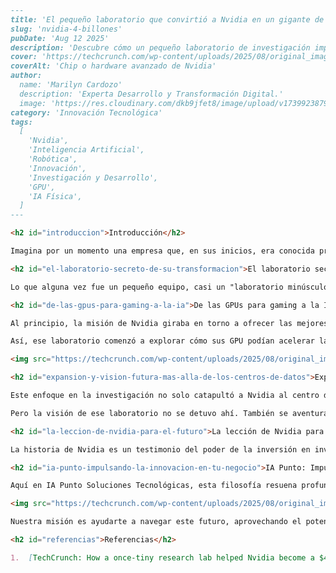 ```markdown
---
title: 'El pequeño laboratorio que convirtió a Nvidia en un gigante de 4 billones'
slug: 'nvidia-4-billones'
pubDate: 'Aug 12 2025'
description: 'Descubre cómo un pequeño laboratorio de investigación impulsó a Nvidia de ser un líder en videojuegos a un gigante de $4 billones, pionero en IA, robótica y computación de alto rendimiento, redefiniendo industrias.'
cover: 'https://techcrunch.com/wp-content/uploads/2025/08/original_image_1.jpg'
coverAlt: 'Chip o hardware avanzado de Nvidia'
author:
  name: 'Marilyn Cardozo'
  description: 'Experta Desarrollo y Transformación Digital.'
  image: 'https://res.cloudinary.com/dkb9jfet8/image/upload/v1739923879/marilyn_s2mi4a.png'
category: 'Innovación Tecnológica'
tags:
  [
    'Nvidia',
    'Inteligencia Artificial',
    'Robótica',
    'Innovación',
    'Investigación y Desarrollo',
    'GPU',
    'IA Física',
  ]
---

<h2 id="introduccion">Introducción</h2>

Imagina por un momento una empresa que, en sus inicios, era conocida principalmente por un nicho de mercado: tarjetas gráficas para videojuegos. Ahora, esa misma empresa vale billones de dólares y está a la vanguardia de la inteligencia artificial, la robótica y casi cualquier avance tecnológico que podamos imaginar. ¿Cómo logró una transformación tan asombrosa? La respuesta, sorprendentemente, se encuentra en un rincón que a menudo pasa desapercibido: su laboratorio de investigación.

<h2 id="el-laboratorio-secreto-de-su-transformacion">El laboratorio secreto de su transformación</h2>

Lo que alguna vez fue un pequeño equipo, casi un "laboratorio minúsculo", dedicado a la curiosidad y la experimentación, se convirtió en el motor silencioso que impulsó a Nvidia de ser una prometedora startup a un gigante de 4 billones de dólares. Esto nos enseña una lección invaluable: la innovación genuina y el compromiso con la investigación a largo plazo pueden redefinir industrias enteras y crear valor inimaginable.

<h2 id="de-las-gpus-para-gaming-a-la-ia">De las GPUs para gaming a la IA</h2>

Al principio, la misión de Nvidia giraba en torno a ofrecer las mejores experiencias visuales para los gamers. Sus GPU eran el estándar de oro. Pero dentro de ese pequeño laboratorio, mentes brillantes no solo optimizaban el presente, sino que también miraban hacia el futuro. Se dieron cuenta de que la increíble capacidad de procesamiento paralelo de sus tarjetas gráficas, perfectas para renderizar mundos virtuales complejos, tenía un potencial mucho mayor: podían ser el cerebro detrás de la revolución de la inteligencia artificial.

Así, ese laboratorio comenzó a explorar cómo sus GPU podían acelerar las cargas de trabajo de aprendizaje profundo. Lo que parecía un giro arriesgado, resultó ser una visión profética. La investigación en redes neuronales, el entrenamiento de modelos complejos y la computación de alto rendimiento se convirtió en el epicentro de su trabajo. Desarrollaron herramientas y plataformas que permitieron a científicos e investigadores de todo el mundo desatar el poder de la IA, desde el reconocimiento de voz hasta la visión por computadora.

<img src="https://techcrunch.com/wp-content/uploads/2025/08/original_image_1.jpg" alt="Imagen representativa de un chip o hardware avanzado">

<h2 id="expansion-y-vision-futura-mas-alla-de-los-centros-de-datos">Expansión y visión futura: Más allá de los centros de datos</h2>

Este enfoque en la investigación no solo catapultó a Nvidia al centro del ecosistema de la IA, sino que también abrió puertas a mercados completamente nuevos. Sus procesadores se volvieron esenciales para centros de datos empresariales que necesitaban manejar enormes cantidades de datos y entrenar modelos de IA a escala masiva. Pasaron de ser un proveedor de hardware de consumo a un socio estratégico para empresas que buscaban transformar sus operaciones con inteligencia artificial.

Pero la visión de ese laboratorio no se detuvo ahí. También se aventuraron en el fascinante mundo de la robótica y la inteligencia artificial física. Imagina humanoides y robots industriales aprendiendo a moverse, manipular objetos y tomar decisiones en el mundo real. Gracias a la investigación pionera en ese pequeño laboratorio, Nvidia no solo provee el "cerebro" para estas máquinas, sino que también desarrolla las plataformas y software que les permiten operar con una autonomía y eficiencia sorprendentes. Este es un campo que está remodelando la manufactura, la logística y hasta la forma en que interactuamos con la tecnología en nuestro día a día.

<h2 id="la-leccion-de-nvidia-para-el-futuro">La lección de Nvidia para el futuro</h2>

La historia de Nvidia es un testimonio del poder de la inversión en investigación y desarrollo. No se trata solo de crear nuevos productos para hoy, sino de sentar las bases para las industrias del mañana. Es un recordatorio de que las ideas más transformadoras a menudo nacen en entornos dedicados a la experimentación, la prueba y el error, y una curiosidad insaciable por lo que es posible.

<h2 id="ia-punto-impulsando-la-innovacion-en-tu-negocio">IA Punto: Impulsando la innovación en tu negocio</h2>

Aquí en IA Punto Soluciones Tecnológicas, esta filosofía resuena profundamente con nosotros. Creemos firmemente en el poder transformador de la inteligencia artificial y la investigación continua para impulsar el crecimiento y la innovación en cualquier negocio. Al igual que el laboratorio de Nvidia vislumbró el futuro de la IA cuando otros solo veían videojuegos, en IA Punto estamos constantemente explorando las fronteras de la tecnología para ofrecerte soluciones inteligentes y personalizadas que te permitan estar un paso adelante.

<img src="https://techcrunch.com/wp-content/uploads/2025/08/original_image_2.jpg" alt="Imagen de concepto de IA o robots">

Nuestra misión es ayudarte a navegar este futuro, aprovechando el potencial de la IA para la innovación, la eficiencia y el crecimiento sostenido. Desde la automatización de procesos hasta el análisis avanzado de datos y la implementación de soluciones de IA para tu empresa, en IA Punto estamos aquí para transformar tus desafíos en oportunidades. Nos inspiramos en estas grandes historias de éxito para llevar el mismo espíritu de innovación y soluciones de vanguardia a tu alcance. La clave no es ser la empresa más grande al inicio, sino tener la visión y la dedicación para invertir en las tecnologías que definirán el futuro. Permítenos ser tu socio en ese viaje.

<h2 id="referencias">Referencias</h2>

1.  [TechCrunch: How a once-tiny research lab helped Nvidia become a $4 trillion-dollar company](https://techcrunch.com/2025/08/12/how-a-once-tiny-research-lab-helped-nvidia-become-a-4-trillion-dollar-company/)
```